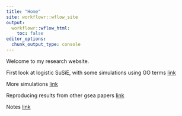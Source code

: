 ```yaml
---
title: "Home"
site: workflowr::wflow_site
output:
  workflowr::wflow_html:
    toc: false
editor_options:
  chunk_output_type: console
---
```


Welcome to my research website.

First look at logistic SuSiE, with some simulations using GO terms [link](GO_simulation.html)

More simulations [link](simulations.html)

Reproducing results from other gsea papers [link](gsea_comparisons.html)

Notes [link](gsea_notes.html)

